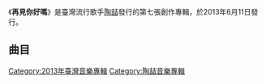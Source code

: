 {{Multiple issues|
{{unreferenced|time=2015-07-01T06:50:24+00:00}}
{{Notability Unreferenced|time=2020-10-22T22:48:04+00:00}}
}}
{{Infobox album <!-- See Wikipedia:WikiProject_Albums -->
| name       = 再見你好嗎
| type       = 專輯
| artist     = [[陶喆|陶喆]]
| cover      = 
<!-- 未知參數 | background = #CFDCE6 -->
| released   = 2013年6月11日
| genre      = [[華語流行音樂|華語流行音樂]]、[[搖滾|搖滾]]
| label      = [[種子音樂|種子音樂]]
| producer   = [[陶喆|陶喆]]
| reviews    = 
| prev_title = [[69樂章|69樂章]]
| prev_year  = 2009
| next_title = 
| next_year  = 
}}
《'''再見你好嗎'''》是臺灣流行歌手[[陶喆|陶喆]]發行的第七張創作專輯，於2013年6月11日發行。

== 曲目 ==
{{tracklist
| headline = CD
| total_length = 
| title_width = 16%

| all_producer = [[陶喆|陶喆]]

| title1 = Hello
| music1 = 陶喆
| lyrics1 = 
| arranger1 = 陶喆
| longnote1 = 
| length1 = 

| title2 = 勿忘我
| music2 = 陶喆
| lyrics2 = 周啟兒
| arranger2 = 陶喆
| longnote2 = 
| length2 = 

| title3 = 一念之間
| music3 = 陶喆
| lyrics3 = 娃娃
| arranger3 = 
| longnote3 = 
| length3 = 

| title4 = 逗陣兄弟
| music4 = 陶喆、盧廣仲
| lyrics4 = 陶喆、盧廣仲、羅小賓、周啟兒
| arranger4 = 
| longnote4 = feat. [[盧廣仲|盧廣仲]]
| length4 = 

| title5 = 真愛等一下 
| music5 = 陶喆、蔡健雅
| lyrics5 = 葛大為
| arranger5 = 
| longnote5 = feat. [[蔡健雅|蔡健雅]]
| length5 = 

| title6 = 好好說再見
| music6 = 陶喆
| lyrics6 = 黃婷
| arranger6 = 
| longnote6 = feat. [[關詩敏|關詩敏]]
| length6 = 

| title7 = 上愛唱的歌 
| music7 = 陶喆
| lyrics7 = 武雄
| arranger7 = 
| longnote7 = 
| length7 = 

| title8 = 那個女孩 
| music8 = 陶喆、盧廣仲
| lyrics8 = 周啟兒
| arranger8 = 
| longnote8 = feat. [[盧廣仲|盧廣仲]]
| length8 = 

| title9 = The Promise 
| music9 = 陶喆
| lyrics9 = 林夕
| arranger9 = 
| longnote9 = 
| length9 = 

| title10 = 因為愛
| music10 = 陶喆
| lyrics10 = 周啟兒
| arranger10 = 
| longnote10 = 
| length10 = 

| title11 = 小小的你
| music11 = 陶喆
| lyrics11 = 周啟兒
| arranger11 = 
| longnote11 = 
| length11 = 

| title12 = All for joy
| music12 = 陶喆
| lyrics12 = 劉軒
| arranger12 = 
| longnote12 = feat. [[關詩敏|關詩敏]]
| length12 = 

| title13 = 逗陣兄弟
| music13 = 陶喆、盧廣仲
| lyrics13 = 陶喆、盧廣仲、羅小賓、周啟兒
| arranger13 = 
| longnote13 = 
| length13 = 
}}

{{陶喆音樂專輯}}

[[Category:2013年臺灣音樂專輯|Category:2013年臺灣音樂專輯]]
[[Category:陶喆音樂專輯|Category:陶喆音樂專輯]]